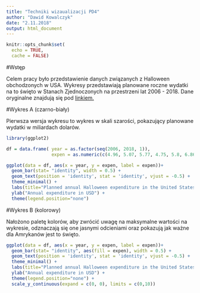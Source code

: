 ---
title: "Techniki wizaualizacji PD4"
author: "Dawid Kowalczyk"
date: "2.11.2018"
output: html_document
---
  
```{r setup, echo = FALSE}
knitr::opts_chunk$set(
  echo = TRUE,
  cache = FALSE)

```

\pagebreak

#Wstęp

Celem pracy było przedstawienie danych związanych z Halloween obchodzonych w USA. Wykresy przedstawiają planowane roczne wydatki na to święto w Stanach Zjednoczonych na przestrzeni lat 2006 - 2018. Dane oryginalne znajdują się pod [linkiem.](https://www.statista.com/statistics/275726/annual-halloween-expenditure-in-the-united-states/) 

#Wykres A (czarno-biały)

Pierwsza wersja wykresu to wykres w skali szarości, pokazujący planowane wydatki w miliardach dolarów.

```{r}
library(ggplot2)

df = data.frame( year = as.factor(seq(2006, 2018, 1)),
                 expen = as.numeric(c(4.96, 5.07, 5.77, 4.75, 5.8, 6.86, 8, 6.99, 7.4, 6.89, 8.4, 9.1, 9)))

ggplot(data = df, aes(x = year, y = expen, label = expen))+
  geom_bar(stat= "identity", width = 0.5) +
  geom_text(position = 'identity', stat = 'identity', vjust = -0.5) +
  theme_minimal() +
  labs(title="Planned annual Halloween expenditure in the United States") +
  ylab("Annual expenditure in USD") +
  theme(legend.position="none")

```

#Wykres B (kolorowy)

Nałożono paletę kolorów, aby zwrócić uwagę na maksymalne wartości na wykresie, odznaczają się one jasnymi odcieniami oraz pokazują jak ważne dla Amrykanów jest to święto.

```{r}

ggplot(data = df, aes(x = year, y = expen, label = expen))+
  geom_bar(stat= "identity", aes(fill = expen), width = 0.5) +
  geom_text(position = 'identity', stat = 'identity', vjust = -0.5) +
  theme_minimal() +
  labs(title="Planned annual Halloween expenditure in the United States") +
  ylab("Annual expenditure in USD") +
  theme(legend.position="none") +
  scale_y_continuous(expand = c(0, 0), limits = c(0,10))

```
